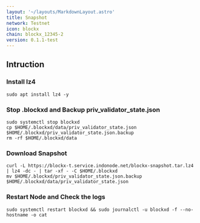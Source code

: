 ```yaml
---
layout: '~/layouts/MarkdownLayout.astro'
title: Snapshot
network: Testnet
icon: blockx
chain: blockx_12345-2
version: 0.1.1-test
---
```

## Intruction


### Install lz4
```
sudo apt install lz4 -y
```

### Stop .blockxd and Backup priv_validator_state.json
```
sudo systemctl stop blockxd
cp $HOME/.blockxd/data/priv_validator_state.json $HOME/.blockxd/priv_validator_state.json.backup
rm -rf $HOME/.blockxd/data
```

### Download Snapshot
```
curl -L https://blockx-t.service.indonode.net/blockx-snapshot.tar.lz4 | lz4 -dc - | tar -xf - -C $HOME/.blockxd
mv $HOME/.blockxd/priv_validator_state.json.backup $HOME/.blockxd/data/priv_validator_state.json
```

### Restart Node and Check the logs

```
sudo systemctl restart blockxd && sudo journalctl -u blockxd -f --no-hostname -o cat
```